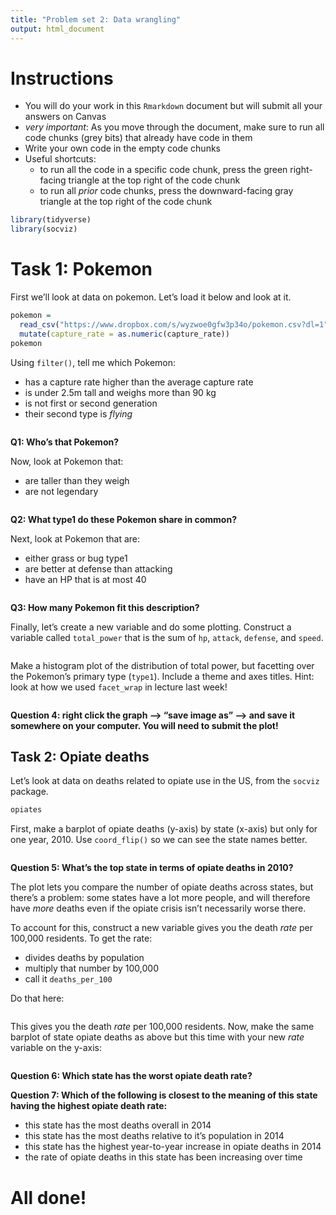 ```yaml
---
title: "Problem set 2: Data wrangling"
output: html_document
---
```



# Instructions


- You will do your work in this `Rmarkdown` document but will submit all your answers on Canvas
- *very important*: As you move through the document, make sure to run all code chunks (grey bits) that already have code in them
- Write your own code in the empty code chunks
- Useful shortcuts: 
    - to run all the code in a specific code chunk, press the green right-facing triangle at the top right of the code chunk
    - to run all *prior* code chunks, press the downward-facing gray triangle at the top right of the code chunk




```r
library(tidyverse)
library(socviz)
```



# Task 1: Pokemon


First we'll look at data on pokemon. Let's load it below and look at it.


```r
pokemon = 
  read_csv("https://www.dropbox.com/s/wyzwoe0gfw3p34o/pokemon.csv?dl=1") %>% 
  mutate(capture_rate = as.numeric(capture_rate))
pokemon
```


Using `filter()`, tell me which Pokemon: 

- has a capture rate higher than the average capture rate
- is under 2.5m tall and weighs more than 90 kg
- is not first or second generation
- their second type is *flying*


```r


```


**Q1: Who's that Pokemon?**


Now, look at Pokemon that: 

- are taller than they weigh
- are not legendary

```r


```

**Q2: What type1 do these Pokemon share in common?** 



Next, look at Pokemon that are: 

- either grass or bug type1
- are better at defense than attacking
- have an HP that is at most 40

```r


```

**Q3: How many Pokemon fit this description?** 



Finally, let's create a new variable and do some plotting. Construct a variable called `total_power` that is the sum of `hp`, `attack`, `defense`, and `speed`.

```r


```


Make a histogram plot of the distribution of total power, but facetting over the Pokemon's primary type (`type1`). Include a theme and axes titles. Hint: look at how we used `facet_wrap` in lecture last week!

```r


```


**Question 4: right click the graph --> "save image as" --> and save it somewhere on your computer. You will need to submit the plot!**



## Task 2: Opiate deaths


Let's look at data on deaths related to opiate use in the US, from the `socviz` package. 


```r
opiates
```


First, make a barplot of opiate deaths (y-axis) by state (x-axis) but only for one year, 2010. Use `coord_flip()` so we can see the state names better. 


```r

```


**Question 5: What's the top state in terms of opiate deaths in 2010?** 


The plot lets you compare the number of opiate deaths across states, but there's a problem: some states have a lot more people, and will therefore have *more* deaths even if the opiate crisis isn't necessarily worse there. 


To account for this, construct a new variable gives you the death *rate* per 100,000 residents. To get the rate: 

- divides deaths by population 
- multiply that number by 100,000
- call it `deaths_per_100`


Do that here:

```r

```



This gives you the death *rate* per 100,000 residents. Now, make the same barplot of state opiate deaths as above but this time with your new *rate* variable on the y-axis:

```r


```

**Question 6: Which state has the worst opiate death rate?** 


**Question 7: Which of the following is closest to the meaning of this state having the highest opiate death rate:**

- this state has the most deaths overall in 2014
- this state has the most deaths relative to it's population in 2014
- this state has the highest year-to-year increase in opiate deaths in 2014
- the rate of opiate deaths in this state has been increasing over time 


# All done!
